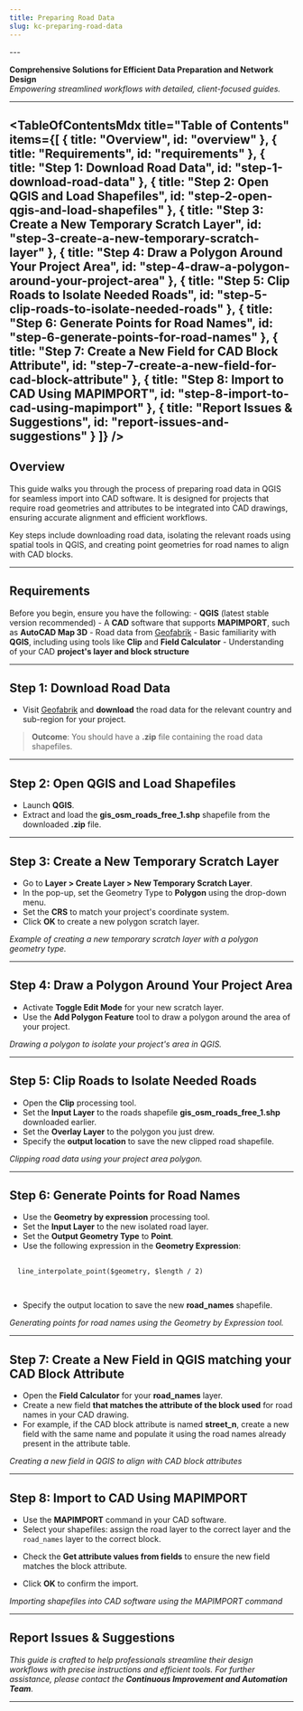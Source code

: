 ```yaml
---
title: Preparing Road Data
slug: kc-preparing-road-data
---
```

<div>
---

**Comprehensive Solutions for Efficient Data Preparation and Network Design**  
*Empowering streamlined workflows with detailed, client-focused guides.*

---

  <TableOfContentsMdx
    title="Table of Contents"
    items={[
      { title: "Overview", id: "overview" },
      { title: "Requirements", id: "requirements" },
      { title: "Step 1: Download Road Data", id: "step-1-download-road-data" },
      { title: "Step 2: Open QGIS and Load Shapefiles", id: "step-2-open-qgis-and-load-shapefiles" },
      { title: "Step 3: Create a New Temporary Scratch Layer", id: "step-3-create-a-new-temporary-scratch-layer" },
      { title: "Step 4: Draw a Polygon Around Your Project Area", id: "step-4-draw-a-polygon-around-your-project-area" },
      { title: "Step 5: Clip Roads to Isolate Needed Roads", id: "step-5-clip-roads-to-isolate-needed-roads" },
      { title: "Step 6: Generate Points for Road Names", id: "step-6-generate-points-for-road-names" },
      { title: "Step 7: Create a New Field for CAD Block Attribute", id: "step-7-create-a-new-field-for-cad-block-attribute" },
      { title: "Step 8: Import to CAD Using MAPIMPORT", id: "step-8-import-to-cad-using-mapimport" },
      { title: "Report Issues & Suggestions", id: "report-issues-and-suggestions" }
    ]}
  />
---  

  <h2 id="overview">Overview</h2>

  This guide walks you through the process of preparing road data in QGIS for seamless import into CAD software. It is designed for projects that require road geometries and attributes to be integrated into CAD drawings, ensuring accurate alignment and efficient workflows.

  Key steps include downloading road data, isolating the relevant roads using spatial tools in QGIS, and creating point geometries for road names to align with CAD blocks.

---

  <h2 id="requirements">Requirements</h2>

  Before you begin, ensure you have the following:
    - **QGIS** (latest stable version recommended)
    - A **CAD** software that supports <Snippet>**MAPIMPORT**</Snippet>, such as **AutoCAD Map 3D**
    - Road data from [Geofabrik](https://download.geofabrik.de/north-america.html)
    - Basic familiarity with **QGIS**, including using tools like **Clip** and **Field Calculator**
    - Understanding of your CAD **project's layer and block structure**

---

  <h2 id="step-1-download-road-data">Step 1: Download Road Data</h2>

  - Visit [Geofabrik](https://download.geofabrik.de/north-america.html) and **download** the road data for the relevant country and sub-region for your project.

  <LoadDynamicImage imageName="kc-preparing-road-data-qgis/geofabrik_website_xl" width={1000} />

> **Outcome**: You should have a <Snippet>**.zip**</Snippet> file containing the road data shapefiles.

---

  <h2 id="step-2-open-qgis-and-load-shapefiles">Step 2: Open QGIS and Load Shapefiles</h2>

  - Launch **QGIS**.
  - Extract and load the <Snippet>**gis_osm_roads_free_1.shp**</Snippet> shapefile from the downloaded <Snippet>**.zip**</Snippet> file.

---

  <h2 id="step-3-create-a-new-temporary-scratch-layer">Step 3: Create a New Temporary Scratch Layer</h2>

  - Go to <Snippet>**Layer > Create Layer > New Temporary Scratch Layer**</Snippet>.
  - In the pop-up, set the Geometry Type to **Polygon** using the drop-down menu.
  - Set the **CRS** to match your project's coordinate system.
  - Click **OK** to create a new polygon scratch layer.

  <LoadDynamicImage imageName="kc-preparing-road-data-qgis/qgis_create_layer" width={700} />

*Example of creating a new temporary scratch layer with a polygon geometry type.*

---

  <h2 id="step-4-draw-a-polygon-around-your-project-area">Step 4: Draw a Polygon Around Your Project Area</h2>

  - Activate **Toggle Edit Mode** for your new scratch layer.
  - Use the **Add Polygon Feature** tool to draw a polygon around the area of your project.

  <LoadDynamicImage imageName="kc-preparing-road-data-qgis/qgis_add_polygon_features" width={500} />
  <LoadDynamicImage imageName="kc-preparing-road-data-qgis/qgis_map_draw_polygon" width={500} />

*Drawing a polygon to isolate your project's area in QGIS.*

---

  <h2 id="step-5-clip-roads-to-isolate-needed-roads">Step 5: Clip Roads to Isolate Needed Roads</h2>

  - Open the **Clip** processing tool.
  - Set the **Input Layer** to the roads shapefile <Snippet>**gis_osm_roads_free_1.shp**</Snippet> downloaded earlier.
  - Set the **Overlay Layer** to the polygon you just drew.
  - Specify the **output location** to save the new clipped road shapefile.

  <LoadDynamicImage imageName="kc-preparing-road-data-qgis/qgis_clip" width={700} />

*Clipping road data using your project area polygon.*

---

  <h2 id="step-6-generate-points-for-road-names">Step 6: Generate Points for Road Names</h2>

  - Use the **Geometry by expression** processing tool.
  - Set the **Input Layer** to the new isolated road layer.
  - Set the **Output Geometry Type** to **Point**.
  - Use the following expression in the **Geometry Expression**:

  <pre>
  <code>
  line_interpolate_point($geometry, $length / 2)
  </code>
  </pre>

  - Specify the output location to save the new <Snippet>**road_names**</Snippet> shapefile.

  <LoadDynamicImage imageName="kc-preparing-road-data-qgis/qgis_geometrybyexpression" width={700} />

*Generating points for road names using the Geometry by Expression tool.*

---

  <h2 id="step-7-create-a-new-field-for-cad-block-attribute">Step 7: Create a New Field in QGIS matching your CAD Block Attribute</h2>

  - Open the **Field Calculator** for your <Snippet>**road_names**</Snippet> layer.
  - Create a new field **that matches the attribute of the block used** for road names in your CAD drawing.
  - For example, if the CAD block attribute is named <Snippet>**street_n**</Snippet>, create a new field with the same name and populate it using the road names already present in the attribute table.

  <LoadDynamicImage imageName="kc-preparing-road-data-qgis/cad_block_attribute" width={700} />
  <LoadDynamicImage imageName="kc-preparing-road-data-qgis/qgis_field_calc" width={700} />
  

*Creating a new field in QGIS to align with CAD block attributes*

---

  <h2 id="step-8-import-to-cad-using-mapimport">Step 8: Import to CAD Using MAPIMPORT</h2>

  - Use the **MAPIMPORT** command in your CAD software.
  - Select your shapefiles: assign the road layer to the correct layer and the `road_names` layer to the correct block.

  <LoadDynamicImage imageName="kc-preparing-road-data-qgis/cad_mapimport" width={700} />

  - Check the **Get attribute values from fields** to ensure the new field matches the block attribute.

  <LoadDynamicImage imageName="kc-preparing-road-data-qgis/cad_mapimport_param" width={700} />

  - Click **OK** to confirm the import.

  

*Importing shapefiles into CAD software using the MAPIMPORT command*

---

<h2 id="report-issues-and-suggestions">Report Issues & Suggestions</h2>

*This guide is crafted to help professionals streamline their design workflows with precise instructions and efficient tools. For further assistance, please contact the **Continuous Improvement and Automation Team**.*  
<BugReportNotice />

---
</div>